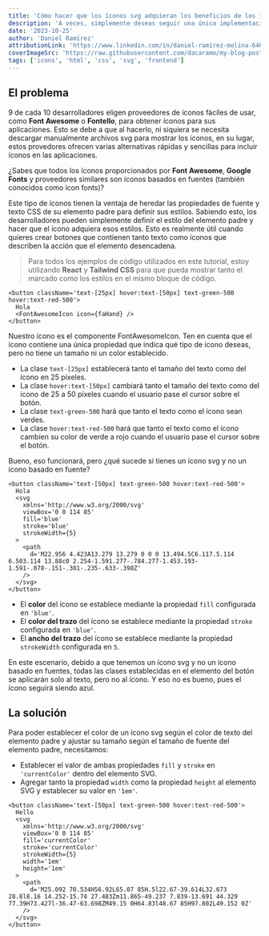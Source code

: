 ```yaml
---
title: 'Cómo hacer que los íconos svg adquieran los beneficios de los icon fonts'
description: 'A veces, simplemente deseas seguir una única implementación de código al estilizar íconos, ya sea un ícono svg personalizado o un icon font de una biblioteca de terceros. Aprendamos cómo hacer que cada ícono siga los estilos especificados en su elemento padre, sin importar el tipo de ícono.'
date: '2023-10-25'
author: 'Daniel Ramírez'
attributionLink: 'https://www.linkedin.com/in/daniel-ramírez-molina-6465a1211'
coverImageSrc: 'https://raw.githubusercontent.com/dacaramo/my-blog-posts/master/images/icon-fonts-benefits-on-svg/cover.jpg'
tags: ['icons', 'html', 'css', 'svg', 'frontend']
---
```


## El problema

9 de cada 10 desarrolladores eligen proveedores de íconos fáciles de usar, como **Font Awesome** o **Fontello**, para obtener íconos para sus aplicaciones. Esto se debe a que al hacerlo, ni siquiera se necesita descargar manualmente archivos svg para mostrar los íconos, en su lugar, estos provedores ofrecen varias alternativas rápidas y sencillas para incluir íconos en las aplicaciones.

¿Sabes que todos los íconos proporcionados por **Font Awesome**, **Google Fonts** y proveedores similares son íconos basados en fuentes (también conocidos como icon fonts)?

Este tipo de íconos tienen la ventaja de heredar las propiedades de fuente y texto CSS de su elemento padre para definir sus estilos. Sabiendo esto, los desarrolladores pueden simplemente definir el estilo del elemento padre y hacer que el ícono adquiera esos estilos. Esto es realmente útil cuando quieres crear botones que contienen tanto texto como íconos que describen la acción que el elemento desencadena.

> Para todos los ejemplos de código utilizados en este tutorial, estoy utilizando **React** y **Tailwind CSS** para que pueda mostrar tanto el marcado como los estilos en el mismo bloque de código.

```TSX
<button className='text-[25px] hover:text-[50px] text-green-500 hover:text-red-500'>
  Hola
  <FontAwesomeIcon icon={faHand} />
</button>
```

Nuestro ícono es el componente FontAwesomeIcon. Ten en cuenta que el ícono contiene una única propiedad que indica qué tipo de ícono deseas, pero no tiene un tamaño ni un color establecido.

- La clase `text-[25px]` establecerá tanto el tamaño del texto como del ícono en 25 píxeles.
- La clase `hover:text-[50px]` cambiará tanto el tamaño del texto como del ícono de 25 a 50 píxeles cuando el usuario pase el cursor sobre el botón.
- La clase `text-green-500` hará que tanto el texto como el ícono sean verdes.
- La clase `hover:text-red-500` hará que tanto el texto como el ícono cambien su color de verde a rojo cuando el usuario pase el cursor sobre el botón.

Bueno, eso funcionará, pero ¿qué sucede si tienes un ícono svg y no un ícono basado en fuente?

```TSX
<button className='text-[50px] text-green-500 hover:text-red-500'>
  Hola
  <svg
    xmlns='http://www.w3.org/2000/svg'
    viewBox='0 0 114 85'
    fill='blue'
    stroke='blue'
    strokeWidth={5}
  >
    <path
      d='M22.956 4.423A13.279 13.279 0 0 0 13.494.5C6.117.5.114 6.503.114 13.88c0 2.254-1.591.277-.784.277-1.453.193-1.591-.078-.151-.301-.235-.633-.398Z'
    />
  </svg>
</button>
```

- El **color** del ícono se establece mediante la propiedad `fill` configurada en `'blue'`.
- El **color del trazo** del ícono se establece mediante la propiedad `stroke` configurada en `'blue'`.
- El **ancho del trazo** del ícono se establece mediante la propiedad `strokeWidth` configurada en `5`.

En este escenario, debido a que tenemos un ícono svg y no un ícono basado en fuentes, todas las clases establecidas en el elemento del botón se aplicarán solo al texto, pero no al ícono. Y eso no es bueno, pues el ícono seguirá siendo azul.

## La solución

Para poder establecer el color de un ícono svg según el color de texto del elemento padre y ajustar su tamaño según el tamaño de fuente del elemento padre, necesitamos:

- Establecer el valor de ambas propiedades `fill` y `stroke` en `'currentColor'` dentro del elemento SVG.
- Agregar tanto la propiedad `width` como la propiedad `height` al elemento SVG y establecer su valor en `'1em'`.

```TSX
<button className='text-[50px] text-green-500 hover:text-red-500'>
  Hello
  <svg
    xmlns='http://www.w3.org/2000/svg'
    viewBox='0 0 114 85'
    fill='currentColor'
    stroke='currentColor'
    strokeWidth={5}
    width='1em'
    height='1em'
  >
    <path
      d='M25.092 70.534H56.92L65.07 85H.5l22.67-39.614L32.673 28.8l8.16 14.252-15.74 27.483Zm11.865-49.237 7.839-13.691 44.329 77.39H73.427l-36.47-63.698ZM49.15 0H64.83l48.67 85H97.802L49.152 0Z'
    />
  </svg>
</button>
```
